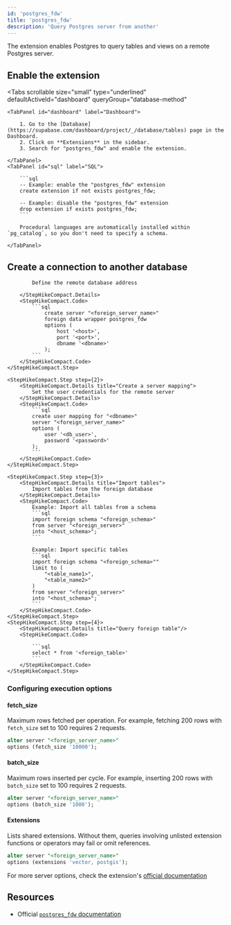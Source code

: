 ```yaml
---
id: 'postgres_fdw'
title: 'postgres_fdw'
description: 'Query Postgres server from another'
---
```


The extension enables Postgres to query tables and views on a remote Postgres server.

## Enable the extension

<Tabs
  scrollable
  size="small"
  type="underlined"
  defaultActiveId="dashboard"
  queryGroup="database-method"
>
    <TabPanel id="dashboard" label="Dashboard">

        1. Go to the [Database](https://supabase.com/dashboard/project/_/database/tables) page in the Dashboard.
        2. Click on **Extensions** in the sidebar.
        3. Search for "postgres_fdw" and enable the extension.

    </TabPanel>
    <TabPanel id="sql" label="SQL">

        ```sql
        -- Example: enable the "postgres_fdw" extension
        create extension if not exists postgres_fdw;

        -- Example: disable the "postgres_fdw" extension
        drop extension if exists postgres_fdw;
        ```

        Procedural languages are automatically installed within `pg_catalog`, so you don't need to specify a schema.

    </TabPanel>
</Tabs>

## Create a connection to another database

<StepHikeCompact>
    <StepHikeCompact.Step step={1}>
        <StepHikeCompact.Details title="Create a foreign server">

            Define the remote database address

        </StepHikeCompact.Details>
        <StepHikeCompact.Code>
            ```sql
                create server "<foreign_server_name>"
                foreign data wrapper postgres_fdw
                options (
                    host '<host>', 
                    port '<port>', 
                    dbname '<dbname>'
                );
            ```
        </StepHikeCompact.Code>
    </StepHikeCompact.Step>

    <StepHikeCompact.Step step={2}>
        <StepHikeCompact.Details title="Create a server mapping">
            Set the user credentials for the remote server
        </StepHikeCompact.Details>
        <StepHikeCompact.Code>
            ```sql
            create user mapping for "<dbname>"
            server "<foreign_server_name>"
            options (
                user '<db_user>', 
                password '<password>'
            );
            ```
        </StepHikeCompact.Code>
    </StepHikeCompact.Step>

    <StepHikeCompact.Step step={3}>
        <StepHikeCompact.Details title="Import tables">
            Import tables from the foreign database
        </StepHikeCompact.Details>
        <StepHikeCompact.Code>
            Example: Import all tables from a schema
            ```sql
            import foreign schema "<foreign_schema>"
            from server "<foreign_server>"
            into "<host_schema>";
            ```

            Example: Import specific tables
            ```sql
            import foreign schema "<foreign_schema>""
            limit to (
                "<table_name1>",
                "<table_name2>"
            )
            from server "<foreign_server>"
            into "<host_schema>";
            ```
        </StepHikeCompact.Code>
    </StepHikeCompact.Step>
    <StepHikeCompact.Step step={4}>
        <StepHikeCompact.Details title="Query foreign table"/>
        <StepHikeCompact.Code>
            
            ```sql
            select * from '<foreign_table>'
            ```
        </StepHikeCompact.Code>
    </StepHikeCompact.Step>
</StepHikeCompact>

### Configuring execution options

#### fetch_size

Maximum rows fetched per operation. For example, fetching 200 rows with `fetch_size` set to 100 requires 2 requests.

```sql
alter server "<foreign_server_name>"
options (fetch_size '10000');
```

#### batch_size

Maximum rows inserted per cycle. For example, inserting 200 rows with `batch_size` set to 100 requires 2 requests.

```sql
alter server "<foreign_server_name>"
options (batch_size '1000');
```

#### Extensions

Lists shared extensions. Without them, queries involving unlisted extension functions or operators may fail or omit references.

```sql
alter server "<foreign_server_name>"
options (extensions 'vector, postgis');
```

For more server options, check the extension's [official documentation](https://www.postgresql.org/docs/current/postgres-fdw.html#POSTGRES-FDW)

## Resources

- Official [`postgres_fdw` documentation](https://www.postgresql.org/docs/current/postgres-fdw.html#POSTGRES-FDW)
